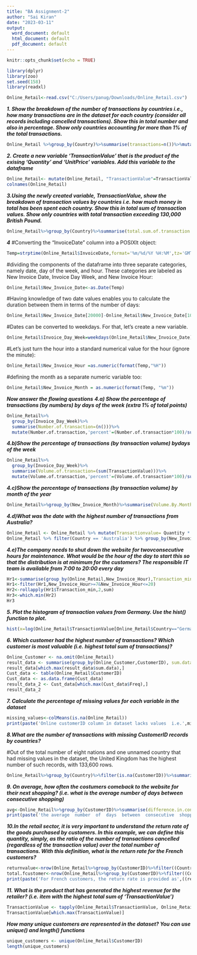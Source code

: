 ---
title: "BA Assignment-2"
author: "Sai Kiran"
date: "2023-03-11"
output:
  word_document: default
  html_document: default
  pdf_document: default
---

```{r setup, include=FALSE}
knitr::opts_chunk$set(echo = TRUE)
```
```{r}
library(dplyr)
library(zoo)
set.seed(158)
library(readxl)
```

```{r}
Online_Retail<-read.csv("C:/Users/panug/Downloads/Online_Retail.csv")
```

***1. Show the breakdown of the number of transactions by countries i.e., how many transactions are in the dataset for each country (consider all records including cancelled transactions). Show this in total number and also in percentage. Show only countries accounting for more than 1% of the total transactions.***
```{r}
Online_Retail %>%group_by(Country)%>%summarise(transactions=n())%>%mutate(percentage=(transactions/541909)*100)%>%arrange(desc(transactions))%>%filter(data<-percentage>1)
```

***2. Create  a  new  variable  ‘TransactionValue’  that  is  the  product  of  the  exising  ‘Quantity’  and  ‘UnitPrice’ variables. Add this variable to the dataframe***
```{r}
Online_Retail<- mutate(Online_Retail, "TransactionValue"=TransactionValue<- Online_Retail$Quantity * Online_Retail$UnitPrice)
colnames(Online_Retail)
```

***3.Using the newly created variable, TransactionValue, show the breakdown of transaction values by countries i.e. how much money in total has been spent each country. Show this in total sum of transaction values. Show only countries with total transaction exceeding 130,000 British Pound.***
```{r}
Online_Retail%>%group_by(Country)%>%summarise(total.sum.of.transaction.values=sum(TransactionValue))%>%arrange(desc(total.sum.of.transaction.values))%>%filter(total.sum.of.transaction.values>130000)
```

***4***
#Converting the "InvoiceDate" column into a POSIXlt object:
```{r}
Temp=strptime(Online_Retail$InvoiceDate,format='%m/%d/%Y %H:%M',tz='GMT')
```

#dividing the components of the dataframe into three separate categories, namely date, day of the week, and hour. These categories are labeled as New Invoice Date, Invoice Day Week, and New Invoice Hour:
```{r}
Online_Retail$New_Invoice_Date<-as.Date(Temp)
```

#Having knowledge of two date values enables you to calculate the duration between them in terms of the number of days:
```{r}
Online_Retail$New_Invoice_Date[20000]-Online_Retail$New_Invoice_Date[10]
```
#Dates can be converted to weekdays. For that, let's create a new variable.
```{r}
Online_Retail$Invoice_Day_Week=weekdays(Online_Retail$New_Invoice_Date)
```

#Let's just turn the hour into a standard numerical value for the hour (ignore the minute):
```{r}
Online_Retail$New_Invoice_Hour =as.numeric(format(Temp,"%H"))
```

#defining the month as a separate numeric variable too:
```{r}
Online_Retail$New_Invoice_Month = as.numeric(format(Temp, "%m"))
```

***Now answer the flowing questions***
***4.a) Show  the  percentage  of  transactions  (by  numbers)  by  days  of  the  week  (extra  1%  of  total  points)***
```{r}
Online_Retail%>%
  group_by(Invoice_Day_Week)%>%
  summarise(Number.of.transaction=(n()))%>%
  mutate(Number.of.transaction,'percent'=(Number.of.transaction*100)/sum(Number.of.transaction))

```

***4.b)Show  the  percentage  of  transactions  (by transaction  volume)  bydays  of  the  week***
```{r}
Online_Retail%>%
  group_by(Invoice_Day_Week)%>%
  summarise(Volume.of.transaction=(sum(TransactionValue)))%>%
  mutate(Volume.of.transaction,'percent'=(Volume.of.transaction*100)/sum(Volume.of.transaction))
```

***4.c)Show the percentage of transactions (by transaction volume) by month of the year ***
```{r}
Online_Retail%>%group_by(New_Invoice_Month)%>%summarise(Volume.By.Month=sum(TransactionValue))%>%mutate(Volume.By.Month,'Percent'=(Volume.By.Month*100)/sum(Volume.By.Month))
```

***4.d)What was the date with the highest number of transactions from Australia? ***
```{r}
Online_Retail <- Online_Retail %>% mutate(Transactionvalue= Quantity * UnitPrice)
Online_Retail %>% filter(Country == 'Australia') %>% group_by(New_Invoice_Date) %>% summarise(max=max(Transactionvalue))
```

***4.e)The company needs to shut  down the  website  for twovconsecutive hours for maintenance. What would be the hour of the day to start this so that the distribution is at minimum for the customers? The responsible IT team is available from 7:00 to 20:00 every day***
```{r}
Hr1<-summarise(group_by(Online_Retail,New_Invoice_Hour),Transaction_min=n_distinct(InvoiceNo))
Hr1<-filter(Hr1,New_Invoice_Hour>=7&New_Invoice_Hour<=20)
Hr2<-rollapply(Hr1$Transaction_min,2,sum)
Hr3<-which.min(Hr2)
Hr3
```

***5. Plot  the  histogram  of  transaction  values  from  Germany.  Use  the  hist()  function  to  plot.***
```{r}
hist(x=log(Online_Retail$TransactionValue[Online_Retail$Country=="Germany"]),xlab = "Transaction Value of Germany",col = 'light blue' ,main = 'Germany Transaction',ylab = 'Frequency')
```

***6. Which customer had the highest number of transactions? Which customer is most valuable (i.e. highest total sum of transactions)?***
```{r}
Online_Customer <- na.omit(Online_Retail)
result_data <- summarise(group_by(Online_Customer,CustomerID), sum.data= sum(Transactionvalue))
result_data[which.max(result_data$sum.data),]
Cust_data <- table(Online_Retail$CustomerID)
Cust_data <- as.data.frame(Cust_data)
result_data_2 <- Cust_data[which.max(Cust_data$Freq),]
result_data_2
```

***7. Calculate the percentage of missing values for each variable in the dataset***
```{r}
missing_values<-colMeans(is.na(Online_Retail))
print(paste('Online customerID column in dataset lacks values  i.e.',missing_values['CustomerID']*100,'% of whole data'))
```

***8.What  are  the  number  of  transactions  with  missing  CustomerID  records  by  countries?***

#Out of the total number of eight nations and one unnamed country that had missing values in the dataset, the United Kingdom has the highest number of such records, with 133,600 rows.
```{r}
Online_Retail%>%group_by(Country)%>%filter(is.na(CustomerID))%>%summarise(No.of.missing.CustomerID=n())
```

***9. On average, how often the costumers comeback to the website for their next shopping? (i.e. what is the average number of days between consecutive shopping)***
```{r}
avg<-Online_Retail%>%group_by(CustomerID)%>%summarise(difference.in.consecutivedays=diff(New_Invoice_Date))%>%filter(difference.in.consecutivedays>0)
print(paste('the average  number  of  days  between  consecutive  shopping is',mean(avg$difference.in.consecutivedays)))
```

***10.In the retail sector, it is very important to understand the return rate of the goods purchased by customers.  In  this  example,  we  can  define  this  quantity,  simply,  as  the  ratio  of  the  number  of transactions cancelled (regardless of the transaction value) over the total number of transactions. With  this  definition,  what  is  the  return  rate  for  the  French  customers?***
```{r}
returnvalue<-nrow(Online_Retail%>%group_by(CustomerID)%>%filter((Country=='France')&(TransactionValue<0)&(CustomerID != 'Na')))
total.fcustomer<-nrow(Online_Retail%>%group_by(CustomerID)%>%filter((Country=='France')&(CustomerID != 'Na')))
print(paste('For French customers, the return rate is provided as',((returnvalue)/(total.fcustomer))*100,'Percent'))
```

***11.  What is the product that has generated the highest revenue for the retailer? (i.e. item with the highest total sum of ‘TransactionValue’)***
```{r}
TransactionValue <- tapply(Online_Retail$TransactionValue, Online_Retail$StockCode , sum)
TransactionValue[which.max(TransactionValue)]
```

***How many unique customers are represented in the dataset? You can use unique() and length() functions***
```{r}
unique_customers <- unique(Online_Retail$CustomerID)
length(unique_customers)
```


